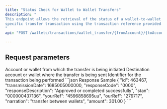 ```yaml
---
title: "Status Check for Wallet to Wallet Transfers"
description: "
This endpoint allows the retrieval of the status of a wallet-to-wallet transfer transaction between two accounts associated with a provider. It enables the verification of the current status of a 
specific transfer transaction using the transaction reference provided. 
"
api: "POST /wallets/transactions/wallet_transfer/{fromAccount}/{toAccount}/{transactionRef}/status"

---
```


## Request parameters

<ParamField path="fromAccount" type="number" required>
   Account or wallet from which the transfer is being initiated
</ParamField>

<ParamField path="toAccount" type="number" required>
  Destination account or wallet where the transfer is being sent
</ParamField>

<ParamField path="transactionRef" type="number" required>
  Identifier for the transaction being performed
</ParamField>



<ResponseExample>
```json Response Sample
{
    "id": 463467,
    "transmissionDate": 1685005000000,
    "responseCode": "0000",
    "responseDescription": "Approved or completed successfully",
    "stan": "000000437136",
    "yourRef": "4596858695uu",
    "ourRef": "279717",
    "narration": "transfer between wallets",
    "amount": 301.00
}
```
</ResponseExample>
